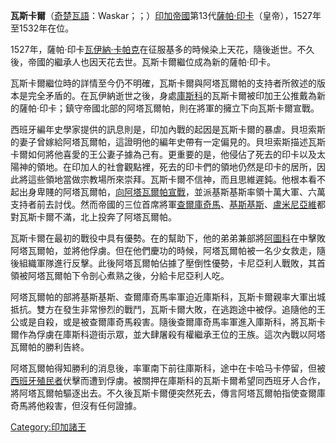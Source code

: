 {{unreferenced|time=2012-2-12}}
{{noteTA
|1=zh-hk:克丘亞語; zh-hans:克丘亚语; zh-tw:奇楚瓦語;
}}
{{Infobox monarch
|name            =瓦斯卡尔
|title           =第12代[[薩帕·印卡|薩帕·印卡]]
|image= Waskhar portrait.jpg
|caption         =瓦斯卡尔
|reign           =1527年—1532年 
|coronation      =
|othertitles     =
|full name       =
|native_lang1     =
|native_lang1_name1=
|native_lang8     =
|native_lang8_name1=
|predecessor     =[[瓦伊纳·卡帕克|瓦伊纳·卡帕克]]
|successor       =[[阿塔瓦尔帕|阿塔瓦尔帕]]
|suc-type        =
|heir            = 
|queen           =
|consort         =
|offspring       =
|royal house     =
|dynasty         =Hanan Cuzco
|royal anthem    =
|father          =[[瓦伊纳·卡帕克|瓦伊纳·卡帕克]]
|mother          =
|birth_date   =1491年
|birth_place  =Huascarpata
|death_date   =1532年
|death_place  =[[庫斯科|庫斯科]]
|date of burial  = 
|place of burial =
|}}
'''瓦斯卡爾'''（[[奇楚瓦語|奇楚瓦語]]：Waskar；{{lang-es|Huáscar}}；{{bd|1491年||1532年|}}）[[印加帝國|印加帝國]]第13代[[薩帕·印卡|薩帕·印卡]]（皇帝），1527年至1532年在位。

1527年，薩帕·印卡[[瓦伊納·卡帕克|瓦伊納·卡帕克]]在征服基多的時候染上天花，隨後逝世。不久後，帝國的繼承人{{link-en|尼南·庫尤奇|Ninan Cuyochi}}也因天花去世。瓦斯卡爾繼位成為新的薩帕·印卡。

瓦斯卡爾繼位時的詳情至今仍不明確，瓦斯卡爾與阿塔瓦爾帕的支持者所敘述的版本是完全矛盾的。在瓦伊納逝世之後，身處[[庫斯科|庫斯科]]的瓦斯卡爾被印加王公推戴為新的薩帕·印卡；鎮守帝國北部的阿塔瓦爾帕，則在將軍的擁立下向瓦斯卡爾宣戰。

西班牙編年史學家{{link-en|胡安·德·貝坦索斯|Juan de Betanzos}}提供的訊息則是，印加內戰的起因是瓦斯卡爾的暴虐。貝坦索斯的妻子曾嫁給阿塔瓦爾帕，這證明他的編年史帶有一定偏見的。貝坦索斯描述瓦斯卡爾如何將他喜愛的王公妻子據為己有。更重要的是，他侵佔了死去的印卡以及太陽神的領地。在印加人的社會觀點裡，死去的印卡們的領地仍然是印卡的居所，因此將這些領地當做宗教場所來崇拜。瓦斯卡爾不信神，而且思維遲鈍。他根本看不起出身卑賤的阿塔瓦爾帕，[[印加內戰|向阿塔瓦爾帕宣戰]]，並派基斯基斯率領十萬大軍、六萬支持者前去討伐。然而帝國的三位首席將軍[[查爾庫奇馬|查爾庫奇馬]]、[[基斯基斯|基斯基斯]]、[[盧米尼亞維|盧米尼亞維]]都對瓦斯卡爾不滿，北上投奔了阿塔瓦爾帕。

瓦斯卡爾在最初的戰役中具有優勢。在{{link-en|卡尼亞利人|Cañari}}的幫助下，他的弟弟兼部將[[阿圖科|阿圖科]]在{{link-en|奇洛潘帕戰役|Battle of Chillopampa}}中擊敗阿塔瓦爾帕，並將他俘虜。但在他們慶功的時候，阿塔瓦爾帕被一名少女救走，隨後組織軍隊進行反擊。此後阿塔瓦爾帕佔據了壓倒性優勢，卡尼亞利人戰敗，其首領被阿塔瓦爾帕下令剖心煮熟之後，分給卡尼亞利人吃。

阿塔瓦爾帕的部將基斯基斯、查爾庫奇馬率軍迫近庫斯科，瓦斯卡爾親率大軍出城抵抗。雙方在{{link-en|基派潘戰役|Battle of Quipaipan|基派潘}}發生非常慘烈的戰鬥，瓦斯卡爾大敗，在逃跑途中被俘。追隨他的王公或是自殺，或是被查爾庫奇馬殺害。隨後查爾庫奇馬率軍進入庫斯科，將瓦斯卡爾作為俘虜在庫斯科遊街示眾，並大肆屠殺有權繼承王位的王族。這次內戰以阿塔瓦爾帕的勝利告終。

阿塔瓦爾帕得知勝利的消息後，率軍南下前往庫斯科，途中在卡哈马卡停留，但被[[西班牙|西班牙]][[征服者|殖民者]]伏擊而遭到俘虜。被關押在庫斯科的瓦斯卡爾希望同西班牙人合作，將阿塔瓦爾帕驅逐出去。不久後瓦斯卡爾便突然死去，傳言阿塔瓦爾帕指使查爾庫奇馬將他殺害，但沒有任何證據。
{{Commonscat|Huascar}}
{{s-start}}
{{s-reg}}
{{s-bef|before=[[瓦伊纳·卡帕克|瓦伊纳·卡帕克]]}}
{{s-ttl|title=[[薩帕·印卡|薩帕·印卡]]|years=1527年—1532年}}
{{s-aft|after=[[阿塔瓦尔帕|阿塔瓦尔帕]]}}
{{s-end}}

[[Category:印加諸王|Category:印加諸王]]